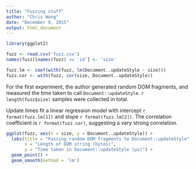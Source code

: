 ```yaml
---
title: "Fuzzing stuff"
author: "Chris Wong"
date: "December 9, 2015"
output: html_document
---
```


```r
library(ggplot2)
```

```r
fuzz <- read.csv('fuzz.csv')
names(fuzz)[names(fuzz) == 'id'] <- 'size'

fuzz.lm <- coef(with(fuzz, lm(Document..updateStyle ~ size)))
fuzz.cor <- with(fuzz, cor(size, Document..updateStyle))
```

For the first experiment, the author generated random DOM fragments, and measured the time taken to call `Document::updateStyle`. `r length(fuzz$size)` samples were collected in total.

Update times fit a linear regression model with intercept `r format(fuzz.lm[1])` and slope `r format(fuzz.lm[2])`. The correlation coefficient is `r format(fuzz.cor)`, suggesting a very strong correlation.

```r
ggplot(fuzz, aes(x = size, y = Document..updateStyle)) +
  labs(title = "Passing random DOM fragments to Document::updateStyle",
       x = "Length of DOM string (bytes)",
       y = "Time taken in Document::updateStyle (μs)") +
  geom_point() +
  geom_smooth(method = 'lm')
```